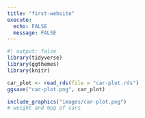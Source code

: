 ```yaml
---
title: "first-website"
execute:
  echo: FALSE
  message: FALSE
---
```


```r
#| output: false
library(tidyverse)
library(ggthemes)
library(knitr)
```

```r
car_plot <- read_rds(file = "car-plot.rds")
ggsave("car-plot.png", car_plot)
```

```r
include_graphics("images/car-plot.png")
# weight and mpg of cars
```



